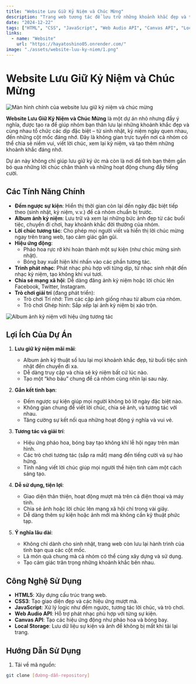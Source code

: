 ```yaml
---
title: "Website Lưu Giữ Kỷ Niệm và Chúc Mừng"
description: "Trang web tương tác để lưu trữ những khoảnh khắc đẹp và tổ chức chúc mừng các dịp đặc biệt của nhóm bạn thân, với album ảnh, đếm ngược sự kiện, và các tính năng giải trí."
date: "2024-12-22"
tags: ["HTML", "CSS", "JavaScript", "Web Audio API", "Canvas API", "Local Storage"]
links:
  - name: "Website"
    url: "https://hayatoshino05.onrender.com/"
image: "./assets/website-luu-ky-niem/1.png"
---
```



# Website Lưu Giữ Kỷ Niệm và Chúc Mừng

<div className="my-4">
  <Image src="./assets/website-luu-ky-niem/1.png" alt="Màn hình chính của website lưu giữ kỷ niệm và chúc mừng" width={600} height={400} />
</div>

**Website Lưu Giữ Kỷ Niệm và Chúc Mừng** là một dự án nhỏ nhưng đầy ý nghĩa, được tạo ra để giúp nhóm bạn thân lưu lại những khoảnh khắc đẹp và cùng nhau tổ chức các dịp đặc biệt – từ sinh nhật, kỷ niệm ngày quen nhau, đến những cột mốc đáng nhớ. Đây là không gian trực tuyến nơi cả nhóm có thể chia sẻ niềm vui, viết lời chúc, xem lại kỷ niệm, và tạo thêm những khoảnh khắc đáng nhớ.

Dự án này không chỉ giúp lưu giữ ký ức mà còn là nơi để tình bạn thêm gắn bó qua những lời chúc chân thành và những hoạt động chung đầy tiếng cười.

## Các Tính Năng Chính

- **Đếm ngược sự kiện**: Hiển thị thời gian còn lại đến ngày đặc biệt tiếp theo (sinh nhật, kỷ niệm, v.v.) để cả nhóm chuẩn bị trước.  
- **Album ảnh kỷ niệm**: Lưu trữ và xem lại những bức ảnh đẹp từ các buổi tiệc, chuyến đi chơi, hay khoảnh khắc đời thường của nhóm.  
- **Lời chúc tương tác**: Cho phép mọi người viết và hiển thị lời chúc mừng ngay trên trang web, tạo cảm giác gần gũi.  
- **Hiệu ứng động**:  
  - Pháo hoa rực rỡ khi hoàn thành một sự kiện (như chúc mừng sinh nhật).  
  - Bóng bay xuất hiện khi nhấn vào các phần tương tác.  
- **Trình phát nhạc**: Phát nhạc phù hợp với từng dịp, từ nhạc sinh nhật đến nhạc kỷ niệm, tạo không khí vui tươi.  
- **Chia sẻ mạng xã hội**: Dễ dàng đăng ảnh kỷ niệm hoặc lời chúc lên Facebook, Twitter, Instagram.  
- **Trò chơi giải trí** (đang phát triển):  
  - Trò chơi Trí nhớ: Tìm các cặp ảnh giống nhau từ album của nhóm.  
  - Trò chơi Ghép hình: Sắp xếp lại ảnh kỷ niệm bị xáo trộn.  

<div className="my-4">
  <Image src="./assets/website-luu-ky-niem/2.png" alt="Album ảnh kỷ niệm với hiệu ứng tương tác" width={600} height={400} />
</div>

## Lợi Ích Của Dự Án

1. **Lưu giữ kỷ niệm mãi mãi**:  
   - Album ảnh kỹ thuật số lưu lại mọi khoảnh khắc đẹp, từ buổi tiệc sinh nhật đến chuyến đi xa.  
   - Dễ dàng truy cập và chia sẻ kỷ niệm bất cứ lúc nào.  
   - Tạo một “kho báu” chung để cả nhóm cùng nhìn lại sau này.  

2. **Gắn kết tình bạn**:  
   - Đếm ngược sự kiện giúp mọi người không bỏ lỡ ngày đặc biệt nào.  
   - Không gian chung để viết lời chúc, chia sẻ ảnh, và tương tác với nhau.  
   - Tăng cường sự kết nối qua những hoạt động ý nghĩa và vui vẻ.  

3. **Tương tác và giải trí**:  
   - Hiệu ứng pháo hoa, bóng bay tạo không khí lễ hội ngay trên màn hình.  
   - Các trò chơi tương tác (sắp ra mắt) mang đến tiếng cười và sự hào hứng.  
   - Tính năng viết lời chúc giúp mọi người thể hiện tình cảm một cách sáng tạo.  

4. **Dễ sử dụng, tiện lợi**:  
   - Giao diện thân thiện, hoạt động mượt mà trên cả điện thoại và máy tính.  
   - Chia sẻ ảnh hoặc lời chúc lên mạng xã hội chỉ trong vài giây.  
   - Dễ dàng thêm sự kiện hoặc ảnh mới mà không cần kỹ thuật phức tạp.  

5. **Ý nghĩa lâu dài**:  
   - Không chỉ dành cho sinh nhật, trang web còn lưu lại hành trình của tình bạn qua các cột mốc.  
   - Là món quà chung mà cả nhóm có thể cùng xây dựng và sử dụng.  
   - Tạo cảm giác trân trọng những khoảnh khắc bên nhau.  

## Công Nghệ Sử Dụng

- **HTML5**: Xây dựng cấu trúc trang web.  
- **CSS3**: Tạo giao diện đẹp và các hiệu ứng mượt mà.  
- **JavaScript**: Xử lý logic như đếm ngược, tương tác lời chúc, và trò chơi.  
- **Web Audio API**: Hỗ trợ phát nhạc phù hợp với từng sự kiện.  
- **Canvas API**: Tạo các hiệu ứng động như pháo hoa và bóng bay.  
- **Local Storage**: Lưu dữ liệu sự kiện và ảnh để không bị mất khi tải lại trang.  

## Hướng Dẫn Sử Dụng

1. Tải về mã nguồn:  
```bash
git clone [đường-dẫn-repository]